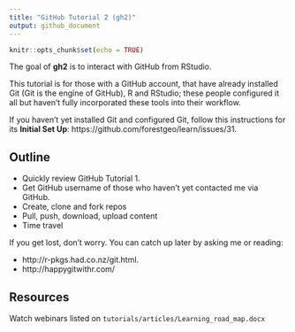 ```yaml
---
title: "GitHub Tutorial 2 (gh2)"
output: github_document
---
```


```r
knitr::opts_chunk$set(echo = TRUE)
```

The goal of __gh2__ is to interact with GitHub from RStudio.

This tutorial is for those with a GitHub account, that have already installed Git (Git is the engine of GitHub), R and RStudio; these people configured it all but haven't fully incorporated these tools into their workflow.

If you haven't yet installed Git and configured Git, follow this instructions for its __Initial Set Up__: https://github.com/forestgeo/learn/issues/31.

## Outline

- Quickly review GitHub Tutorial 1.
- Get GitHub username of those who haven't yet contacted me via GitHub. 
- Create, clone and fork repos
- Pull, push, download, upload content
- Time travel


If you get lost, don't worry. You can catch up later by asking me or reading:

- http://r-pkgs.had.co.nz/git.html. 
- http://happygitwithr.com/

## Resources

Watch webinars listed on `tutorials/articles/Learning_road_map.docx`





